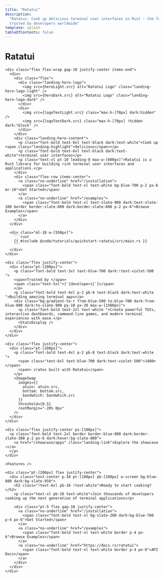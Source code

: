 ```yaml
---
title: "Ratatui"
description:
  "Ratatui: Cook up delicious terminal user interfaces in Rust - the fast, lightweight TUI library
  trusted by developers worldwide"
template: splash
tableOfContents: false
---
```




<div class="py-8 mb-30 flex justify-center landing-mono">
  <div>
    <h1>Ratatui</h1>
    <RandomDots
      gridSize={15}
      numClusters={15}
      dotsPerCluster={100}
      clusterRadius={120}
      dotSize={3}
      pattern="random"
      opacity={0.2}
      fixed={true}
      colors={['#64748b', '#f1f5f9', '#64748b', '#334155']}
    />

    <div class="flex flex-wrap gap-10 justify-center items-end">
      <div>
        <div class="flex">
          <div class="landing-hero-logo">
            <img src={heroLight.src} alt="Ratatui Logo" class="landing-hero-logo-light" />
            <img src={heroDark.src} alt="Ratatui Logo" class="landing-hero-logo-dark" />
          </div>
          <div>
            <img src={logoTextLight.src} class="max-h-[70px] dark:hidden" />
            <img src={logoTextDark.src} class="max-h-[70px] !hidden dark:!block" />
          </div>
        </div>
        <div class="landing-hero-content">
          <p class="font-bold text-6xl text-black dark:text-white">Cook up <span class="landing-highlight">delicious</span></p>
          <p class="font-bold text-6xl text-black dark:text-white">terminal user interfaces</p>
          <p class="text-xl pt-10 leading-8 max-w-[600px]">Ratatui is a Rust library for building rich terminal user interfaces and applications.</p>
        </div>
        <div class="flex-row items-center">
          <a class="no-underline" href="/installation">
            <span class="font-bold text-xl text-white bg-blue-700 p-2 px-6 mr-10">Get Started</span>
          </a>
          <a class="no-underline" href="/examples">
            <span class="font-bold text-xl text-slate-900 dark:text-slate-100 border border-slate-800 dark:border-slate-600 p-2 px-6">Browse Examples</span>
          </a>
        </div>
      </div>

      <div class="ml-10 w-[550px]">
        ```rust
        {{ #include @code/tutorials/quickstart-ratatui/src/main.rs }}
        ```
      </div>
    </div>

    <div class="flex justify-center">
      <div class="pt-[200px]">
        <p class="font-bold text-3xl text-blue-700 dark:!text-violet-500 ">
        <span>Trusted by </span>
        <span class="text-5xl">{`{developers}`}</span>
        </p>
        <p class="font-bold text-4xl p-2 pb-8 text-black dark:text-white ">Building amazing terminal apps</p>
        <div class="bg-gradient-to-r from-blue-500 to-blue-700 dark:from-blue-800 dark:to-slate-900 py-10 px-20 max-w-[1500px]">
          <p class="font-bold text-2xl text-white ">Create powerful TUIs, interactive dashboards, command-line games, and modern terminal experiences with ease.</p>
          <StatsDisplay />
        </div>
      </div>
    </div>

    <div class="flex justify-center">
      <div class="pt-[200px]">
        <p class="font-bold text-4xl p-2 pb-8 text-black dark:text-white ">
          <span class="text-6xl text-blue-700 dark:text-violet-500">1400+</span>
          <span> crates built with Ratatui</span>
        </p>
        <ImageSwap 
          images={{
            atuin: atuin.src,
            bottom: bottom.src,
            bandwhich: bandwhich.src
          }}
          threshold={0.5}
          rootMargin="-20% 0px"
        />
      </div>
    </div>
  
    <div class="flex justify-center px-[100px]">
      <p class="font-bold text-2xl border border-blue-800 dark:border-slate-300 p-2 px-6 dark:hover:bg-slate-800">
        <a href="/showcase/apps" class="landing-link">Explore the showcase →</a>
      </p>
    </div>

    <Features />

    <div class="pt-[200px] flex justify-center">
      <div class="text-center p-10 pt-[100px] pb-[100px] w-screen bg-blue-800 dark:bg-slate-950">
        <h2 class="!text-6xl pb-10 !text-white">Ready to start cooking?</h2>
        <p class="text-xl pb-10 text-white">Join thousands of developers cooking up the next generation of terminal applications</p>

        <div class="pt-5 flex gap-10 justify-center">
          <a class="no-underline" href="/installation">
            <span class="font-bold text-xl bg-slate-200 dark:bg-blue-700 p-4 px-6">Get Started</span>
          </a>
          <a class="no-underline" href="/examples">
            <span class="font-bold text-xl text-white border p-4 px-6">Browse Examples</span>
          </a>
          <a class="no-underline" href="https://docs.rs/ratatui">
            <span class="font-bold text-xl text-white border p-4 px-6">API Docs</span>
          </a>
        </div>
      </div>
    </div>

  </div>
</div>
